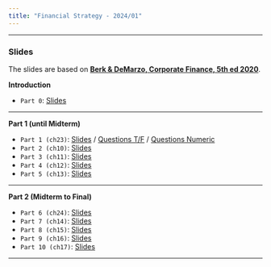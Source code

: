```yaml
---
title: "Financial Strategy - 2024/01"
---
```




___

###  Slides

The slides are based on [**Berk & DeMarzo, Corporate Finance, 5th ed 2020**](https://www.amazon.com.br/Corporate-Finance-Global-Jonathan-Berk/dp/1292304154).


**Introduction**

-   `Part 0`: [Slides](p0.qmd) 

___

**Part 1 (until Midterm)**

-   `Part 1 (ch23)`: [Slides](p1.qmd) / [Questions T/F](p1tf.qmd) / [Questions Numeric](p1num.qmd) 
-   `Part 2 (ch10)`: [Slides](p2.qmd) 
-   `Part 3 (ch11)`: [Slides](p3.qmd) 
-   `Part 4 (ch12)`: [Slides](p4.qmd) 
-   `Part 5 (ch13)`: [Slides](p5.qmd) 



___

**Part 2 (Midterm to Final)**

-   `Part 6 (ch24)`: [Slides](p6.qmd) 
-   `Part 7 (ch14)`: [Slides](p7.qmd) 
-   `Part 8 (ch15)`: [Slides](p8.qmd) 
-   `Part 9 (ch16)`: [Slides](p9.qmd) 
-   `Part 10 (ch17)`: [Slides](p10.qmd) 

___



